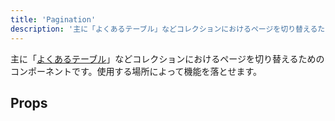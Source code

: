 ```yaml
---
title: 'Pagination'
description: '主に「よくあるテーブル」などコレクションにおけるページを切り替えるためのコンポーネントです。'
---
```


主に「[よくあるテーブル](/products/design-patterns/smarthr-table/)」などコレクションにおけるページを切り替えるためのコンポーネントです。使用する場所によって機能を落とせます。

<ComponentStory name="Pagination" />

## Props

<ComponentPropsTable name="Pagination" />

